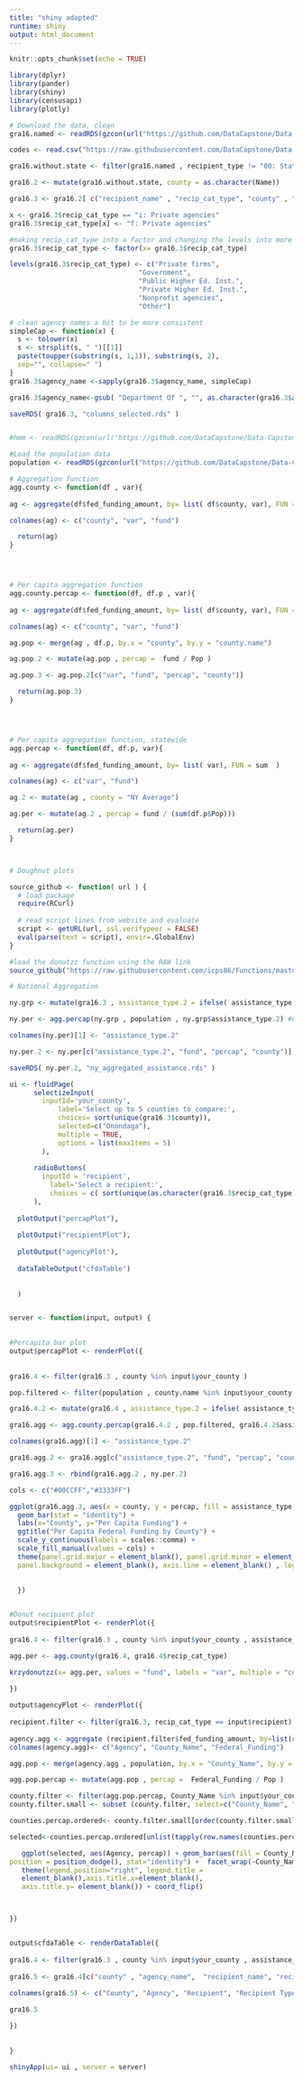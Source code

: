 ```yaml
---
title: "shiny adapted"
runtime: shiny
output: html_document
---
```


```r
knitr::opts_chunk$set(echo = TRUE)

library(dplyr)
library(pander)
library(shiny)
library(censusapi)
library(plotly)

```

```r
# Download the data, clean
gra16.named <- readRDS(gzcon(url("https://github.com/DataCapstone/Data-Capstone/blob/master/Raw-Data/NYgra16_counties_named.rds?raw=true")))

codes <- read.csv("https://raw.githubusercontent.com/DataCapstone/Data-Capstone/master/Raw-Data/countycodesNY.csv")

gra16.without.state <- filter(gra16.named , recipient_type != "00: State government")

gra16.2 <- mutate(gra16.without.state, county = as.character(Name))

gra16.3 <- gra16.2[ c("recipient_name" , "recip_cat_type", "county" , "recipient_type" , "fed_funding_amount" , "assistance_type" , "cfda_program_title" , "agency_name" ) ]

x <- gra16.3$recip_cat_type == "i: Private agencies"
gra16.3$recip_cat_type[x] <- "f: Private agencies"

#making recip_cat_type into a factor and changing the levels into more friendly ones
gra16.3$recip_cat_type <- factor(x= gra16.3$recip_cat_type)

levels(gra16.3$recip_cat_type) <- c("Private firms", 
                                "Government",
                                "Public Higher Ed. Inst.",
                                "Private Higher Ed. Inst.",
                                "Nonprofit agencies",
                                "Other")

# clean agency names a bit to be more consistent
simpleCap <- function(x) {
  s <- tolower(x) 
  s <- strsplit(s, " ")[[1]] 
  paste(toupper(substring(s, 1,1)), substring(s, 2), 
  sep="", collapse=" ")
} 
gra16.3$agency_name <-sapply(gra16.3$agency_name, simpleCap)

gra16.3$agency_name<-gsub( "Department Of ", "", as.character(gra16.3$agency_name), n)

saveRDS( gra16.3, "columns_selected.rds" )


#hmm <- readRDS(gzcon(url("https://github.com/DataCapstone/Data-Capstone/blob/master/Raw-Data/NYcensus.rds?raw=true")))
```

```r

#Load the population data
population <- readRDS(gzcon(url("https://github.com/DataCapstone/Data-Capstone/blob/master/Raw-Data/NYcensus.rds?raw=true"))) 

```

```r

# Aggregation function
agg.county <- function(df , var){
  
ag <- aggregate(df$fed_funding_amount, by= list( df$county, var), FUN = sum  )

colnames(ag) <- c("county", "var", "fund")

  return(ag)
}




# Per capita aggregation function
agg.county.percap <- function(df, df.p , var){
  
ag <- aggregate(df$fed_funding_amount, by= list( df$county, var), FUN = sum  )

colnames(ag) <- c("county", "var", "fund")

ag.pop <- merge(ag , df.p, by.x = "county", by.y = "county.name")

ag.pop.2 <- mutate(ag.pop , percap =  fund / Pop )

ag.pop.3 <- ag.pop.2[c("var", "fund", "percap", "county")]

  return(ag.pop.3)
}




# Per capita aggregation function, statewide
agg.percap <- function(df, df.p, var){
  
ag <- aggregate(df$fed_funding_amount, by= list( var), FUN = sum  )

colnames(ag) <- c("var", "fund")

ag.2 <- mutate(ag , county = "NY Average")

ag.per <- mutate(ag.2 , percap = fund / (sum(df.p$Pop)))

  return(ag.per)
}



# Doughnut plots

source_github <- function( url ) {
  # load package
  require(RCurl)
  
  # read script lines from website and evaluate
  script <- getURL(url, ssl.verifypeer = FALSE)
  eval(parse(text = script), envir=.GlobalEnv)
} 

#load the donutzz function using the RAW link
source_github("https://raw.githubusercontent.com/icps86/Functions/master/krzydonutzz")

```

```r

# National Aggregation

ny.grp <- mutate(gra16.3 , assistance_type.2 = ifelse( assistance_type == "04: Project grant", "Project Grants" , "Other Grants" ) )

ny.per <- agg.percap(ny.grp , population , ny.grp$assistance_type.2) #Function

colnames(ny.per)[1] <- "assistance_type.2"

ny.per.2 <- ny.per[c("assistance_type.2", "fund", "percap", "county")]

saveRDS( ny.per.2, "ny_aggregated_assistance.rds" )

```

```r

ui <- fluidPage(
      selectizeInput(
        inputId='your_county', 
            label='Select up to 5 counties to compare:', 
            choices= sort(unique(gra16.3$county)),
            selected=c("Onondaga"), 
            multiple = TRUE, 
            options = list(maxItems = 5)
        ),
      
      radioButtons(
        inputId = 'recipient',
          label='Select a recipient:',
          choices = c( sort(unique(as.character(gra16.3$recip_cat_type))))
      ),
  
  plotOutput("percapPlot"), 
  
  plotOutput("recipientPlot"),
  
  plotOutput("agencyPlot"),
  
  dataTableOutput("cfdaTable")
  
  
  ) 


server <- function(input, output) {
  

#Percapita bar plot  
output$percapPlot <- renderPlot({
    
    
gra16.4 <- filter(gra16.3 , county %in% input$your_county )

pop.filtered <- filter(population , county.name %in% input$your_county )

gra16.4.2 <- mutate(gra16.4 , assistance_type.2 = ifelse( assistance_type == "04: Project grant", "Project Grants" , "Other Grants" ) )

gra16.agg <- agg.county.percap(gra16.4.2 , pop.filtered, gra16.4.2$assistance_type.2) #Function

colnames(gra16.agg)[1] <- "assistance_type.2"

gra16.agg.2 <- gra16.agg[c("assistance_type.2", "fund", "percap", "county")]

gra16.agg.3 <- rbind(gra16.agg.2 , ny.per.2)

cols <- c("#00CCFF","#3333FF")

ggplot(gra16.agg.3, aes(x = county, y = percap, fill = assistance_type.2)) + 
  geom_bar(stat = "identity") + 
  labs(x="County", y="Per Capita Funding") +
  ggtitle("Per Capita Federal Funding by County") +
  scale_y_continuous(labels = scales::comma) + 
  scale_fill_manual(values = cols) +   
  theme(panel.grid.major = element_blank(), panel.grid.minor = element_blank(),
  panel.background = element_blank(), axis.line = element_blank() , legend.title = element_blank())
 

  })
  

#Donut recipient plot 
output$recipientPlot <- renderPlot({
  
gra16.4 <- filter(gra16.3 , county %in% input$your_county , assistance_type == "04: Project grant" , fed_funding_amount > 0) #just care about incoming funds for project grants

agg.per <- agg.county(gra16.4, gra16.4$recip_cat_type)

krzydonutzz(x= agg.per, values = "fund", labels = "var", multiple = "county", main = "Federal Project Grant Funding by Recipient", percent.cex = 3)
  
})

output$agencyPlot <- renderPlot({
  
recipient.filter <- filter(gra16.3, recip_cat_type == input$recipient)
  
agency.agg <- aggregate (recipient.filter$fed_funding_amount, by=list(recipient.filter$agency_name, recipient.filter$county), FUN=sum, na.rm=TRUE)
colnames(agency.agg)<- c("Agency", "County_Name", "Federal_Funding")

agg.pop <- merge(agency.agg , population, by.x = "County_Name", by.y = "county.name", all.x=TRUE)

agg.pop.percap <- mutate(agg.pop , percap =  Federal_Funding / Pop )

county.filter <- filter(agg.pop.percap, County_Name %in% input$your_county)
county.filter.small <- subset (county.filter, select=c("County_Name", "Agency", "percap"))

counties.percap.ordered<- county.filter.small[order(county.filter.small$percap), ]

selected<-counties.percap.ordered[unlist(tapply(row.names(counties.percap.ordered), counties.percap.ordered$County_Name, tail, n = 3)), ] 

   ggplot(selected, aes(Agency, percap)) + geom_bar(aes(fill = County_Name), 
position = position_dodge(), stat="identity") +  facet_wrap(~County_Name)+
   theme(legend.position="right", legend.title = 
   element_blank(),axis.title.x=element_blank(), 
   axis.title.y= element_blank()) + coord_flip()



})


output$cfdaTable <- renderDataTable({
  
gra16.4 <- filter(gra16.3 , county %in% input$your_county , assistance_type == "04: Project grant", fed_funding_amount > 0, recip_cat_type == input$recipient) 
  
gra16.5 <- gra16.4[c("county" , "agency_name",  "recipient_name", "recip_cat_type", "cfda_program_title", "fed_funding_amount")]
  
colnames(gra16.5) <- c("County", "Agency", "Recipient", "Recipient Type", "Program Title", "Funding Recieved")

gra16.5

})

 
} 

shinyApp(ui= ui , server = server)

```



